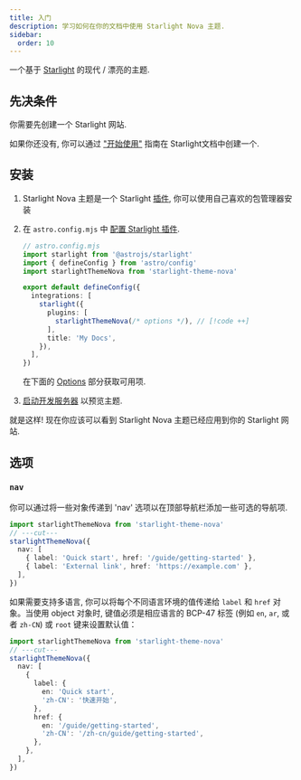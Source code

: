 ```yaml
---
title: 入门
description: 学习如何在你的文档中使用 Starlight Nova 主题.
sidebar:
  order: 10
---
```


一个基于 [Starlight](https://starlight.astro.build/zh-cn) 的现代 / 漂亮的主题.

## 先决条件

你需要先创建一个 Starlight 网站.

如果你还没有, 你可以通过 ["开始使用"](https://starlight.astro.build/zh-cn/getting-started) 指南在 Starlight文档中创建一个.

## 安装


<Steps>

1. Starlight Nova 主题是一个 Starlight [插件](https://starlight.astro.build/zh-cn/reference/plugins/), 你可以使用自己喜欢的包管理器安装

   <CodePackageManagers packages="starlight-theme-nova" />

2. 在 `astro.config.mjs` 中 [配置 Starlight 插件](https://starlight.astro.build/zh-cn/reference/configuration/#plugins).

   ```ts twoslash
   // astro.config.mjs
   import starlight from '@astrojs/starlight'
   import { defineConfig } from 'astro/config'
   import starlightThemeNova from 'starlight-theme-nova'

   export default defineConfig({
     integrations: [
       starlight({
         plugins: [
           starlightThemeNova(/* options */), // [!code ++]
         ],
         title: 'My Docs',
       }),
     ],
   })
   ```

   在下面的 [Options](#options) 部分获取可用项.

3. [启动开发服务器](https://starlight.astro.build/zh-cn/getting-started/#start-the-development-server) 以预览主题.

</Steps>

就是这样! 现在你应该可以看到 Starlight Nova 主题已经应用到你的 Starlight 网站.

## 选项

### `nav`

你可以通过将一些对象传递到 'nav' 选项以在顶部导航栏添加一些可选的导航项.

```ts twoslash
import starlightThemeNova from 'starlight-theme-nova'
// ---cut---
starlightThemeNova({
  nav: [
    { label: 'Quick start', href: '/guide/getting-started' },
    { label: 'External link', href: 'https://example.com' },
  ],
})
```

如果需要支持多语言, 你可以将每个不同语言环境的值传递给 `label` 和 `href` 对象。当使用 object 对象时, 键值必须是相应语言的 BCP-47 标签 (例如 `en`, `ar`, 或者 `zh-CN`) 或 `root` 键来设置默认值：

```ts twoslash
import starlightThemeNova from 'starlight-theme-nova'
// ---cut---
starlightThemeNova({
  nav: [
    {
      label: {
        en: 'Quick start',
        'zh-CN': '快速开始',
      },
      href: {
        en: '/guide/getting-started',
        'zh-CN': '/zh-cn/guide/getting-started',
      },
    },
  ],
})
```
